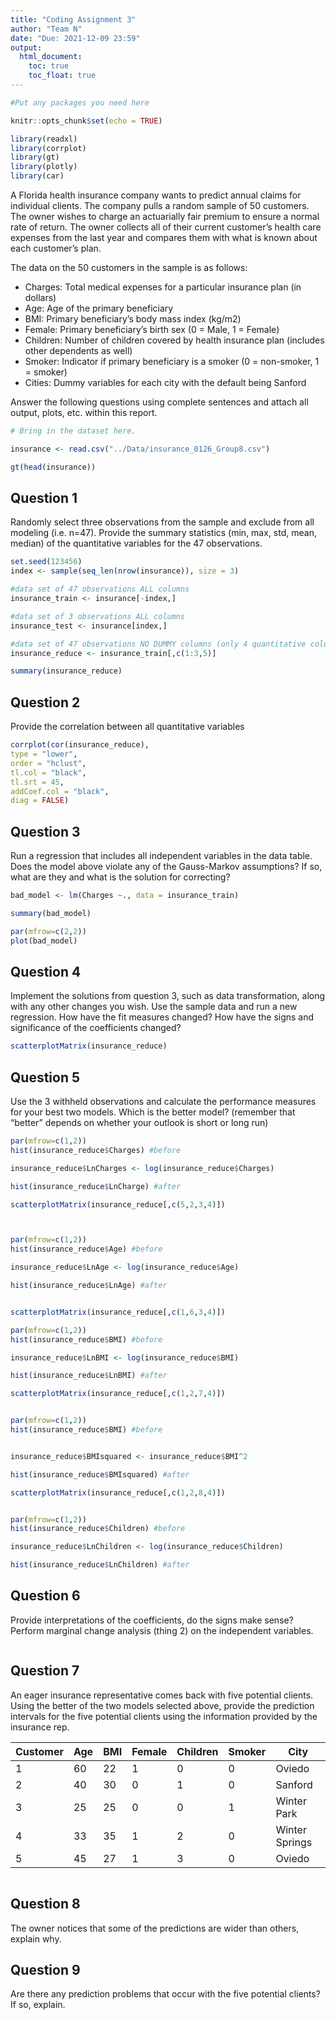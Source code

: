 ```yaml
---
title: "Coding Assignment 3"
author: "Team N"
date: "Due: 2021-12-09 23:59"
output: 
  html_document:
    toc: true
    toc_float: true
---
```


```r
#Put any packages you need here

knitr::opts_chunk$set(echo = TRUE)

library(readxl)
library(corrplot)
library(gt)
library(plotly)
library(car)

```

A Florida health insurance company wants to predict annual claims for individual clients. The company pulls a random sample of 50 customers. The owner wishes to charge an actuarially fair premium to ensure a normal rate of return. The owner collects all of their current customer’s health care expenses from the last year and compares them with what is known about each customer’s plan. 

The data on the 50 customers in the sample is as follows:

-	Charges: Total medical expenses for a particular insurance plan (in dollars)
-	Age: Age of the primary beneficiary
-	BMI: Primary beneficiary’s body mass index (kg/m2)
-	Female: Primary beneficiary’s birth sex (0 = Male, 1 = Female)
-	Children: Number of children covered by health insurance plan (includes other dependents as well)
-	Smoker: Indicator if primary beneficiary is a smoker (0 = non-smoker, 1 = smoker)
-	Cities: Dummy variables for each city with the default being Sanford

Answer the following questions using complete sentences and attach all output, plots, etc. within this report.


```r
# Bring in the dataset here.

insurance <- read.csv("../Data/insurance_0126_Group8.csv")

gt(head(insurance)) 

```



## Question 1

Randomly select three observations from the sample and exclude from all modeling (i.e. n=47). Provide the summary statistics (min, max, std, mean, median) of the quantitative variables for the 47 observations.

```r

set.seed(123456)
index <- sample(seq_len(nrow(insurance)), size = 3)

#data set of 47 observations ALL columns
insurance_train <- insurance[-index,]

#data set of 3 observations ALL columns
insurance_test <- insurance[index,]

#data set of 47 observations NO DUMMY columns (only 4 quantitative columns)
insurance_reduce <- insurance_train[,c(1:3,5)]

summary(insurance_reduce)

```


## Question 2

Provide the correlation between all quantitative variables

```r

corrplot(cor(insurance_reduce),
type = "lower",
order = "hclust",
tl.col = "black",
tl.srt = 45,
addCoef.col = "black",
diag = FALSE)

```


## Question 3

Run a regression that includes all independent variables in the data table. Does the model above violate any of the Gauss-Markov assumptions? If so, what are they and what is the solution for correcting?

```r
bad_model <- lm(Charges ~., data = insurance_train)

summary(bad_model)

par(mfrow=c(2,2))
plot(bad_model)

```


## Question 4

Implement the solutions from question 3, such as data transformation, along with any other changes you wish. Use the sample data and run a new regression. How have the fit measures changed? How have the signs and significance of the coefficients changed?

```r

scatterplotMatrix(insurance_reduce)

```

## Question 5

Use the 3 withheld observations and calculate the performance measures for your best two models. Which is the better model? (remember that "better" depends on whether your outlook is short or long run)

```r

par(mfrow=c(1,2))
hist(insurance_reduce$Charges) #before

insurance_reduce$LnCharges <- log(insurance_reduce$Charges)

hist(insurance_reduce$LnCharge) #after

scatterplotMatrix(insurance_reduce[,c(5,2,3,4)])



par(mfrow=c(1,2))
hist(insurance_reduce$Age) #before

insurance_reduce$LnAge <- log(insurance_reduce$Age)

hist(insurance_reduce$LnAge) #after


scatterplotMatrix(insurance_reduce[,c(1,6,3,4)])

par(mfrow=c(1,2))
hist(insurance_reduce$BMI) #before

insurance_reduce$LnBMI <- log(insurance_reduce$BMI)

hist(insurance_reduce$LnBMI) #after

scatterplotMatrix(insurance_reduce[,c(1,2,7,4)])


par(mfrow=c(1,2))
hist(insurance_reduce$BMI) #before


insurance_reduce$BMIsquared <- insurance_reduce$BMI^2

hist(insurance_reduce$BMIsquared) #after

scatterplotMatrix(insurance_reduce[,c(1,2,8,4)])


par(mfrow=c(1,2))
hist(insurance_reduce$Children) #before

insurance_reduce$LnChildren <- log(insurance_reduce$Children)

hist(insurance_reduce$LnChildren) #after


```


## Question 6

Provide interpretations of the coefficients, do the signs make sense? Perform marginal change analysis (thing 2) on the independent variables.

```r

```

## Question 7

An eager insurance representative comes back with five potential clients. Using the better of the two models selected above, provide the prediction intervals for the five potential clients using the information provided by the insurance rep.

| Customer | Age | BMI | Female | Children | Smoker | City           |
| -------- | --- | --- | ------ | -------- | ------ | -------------- | 
| 1        | 60  | 22  | 1      | 0        | 0      | Oviedo         |
| 2        | 40  | 30  | 0      | 1        | 0      | Sanford        |
| 3        | 25  | 25  | 0      | 0        | 1      | Winter Park    |
| 4        | 33  | 35  | 1      | 2        | 0      | Winter Springs |
| 5        | 45  | 27  | 1      | 3        | 0      | Oviedo         |


```r

```

## Question 8

The owner notices that some of the predictions are wider than others, explain why.

## Question 9 

Are there any prediction problems that occur with the five potential clients? If so, explain.

